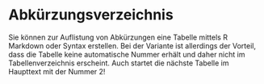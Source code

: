 # Abkürzungsverzeichnis {-}

Sie können zur Auflistung von Abkürzungen eine Tabelle mittels R Markdown oder \LaTeX Syntax erstellen. Bei der \LaTeX Variante ist allerdings der Vorteil, dass die Tabelle keine automatische Nummer erhält und daher nicht im Tabellenverzeichnis erscheint. Auch startet die nächste Tabelle im Haupttext mit der Nummer 2!

\vspace{1cm}  <!-- Fuegt einen Abstand zwischen Text und Tabelle ein  -->

\begin{tabular}{*2{l}}
    ATP  &  Adenosintriphosphat   \\ 
    CoA  &  Coenzym A  \\
    DNA  &  Desoxyribonukleinsäure \\         
    mtDNA  &  Mitochondriale DNA \\
\end{tabular}
